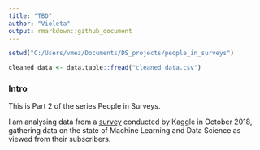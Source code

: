 ```yaml
---
title: "TBD"
author: "Violeta"
output: rmarkdown::github_document
---
```


```r
setwd("C:/Users/vmez/Documents/DS_projects/people_in_surveys")
```

```r
cleaned_data <- data.table::fread("cleaned_data.csv")
```

### Intro

This is Part 2 of the series People in Surveys.

I am analysing data from a [survey](https://www.kaggle.com/kaggle/kaggle-survey-2018#multipleChoiceResponses.csv) conducted by Kaggle in October 2018, gathering data on the state of Machine Learning and Data Science as viewed from their subscribers.

```r

```

